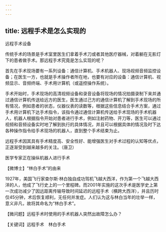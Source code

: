 ```yaml
---
---
---
```

title: 远程手术是怎么实现的
---




远程手术设备



传统手术的场景是手术室里医生们拿着手术刀或者其他医疗器械，对着躺在无影灯下的患者做手术。那远程手术究竟是怎么实现的呢？

首先在手术现场要有一系列设备：通信计算机、手术机器人、现场视频音频监控设备；在医生一方，也就是手术操作者所在地，也要有对应的设备：通信计算机、视频显示、音频终端、手术用计算机（或遥控操作系统）。

手术开始时，手术现场的高清视频设备和录音设备将现场的情况拍摄录制下来并通过通信计算机传送给远方的医生，医生通过己方的通信计算机了解到手术现场的所有情况，例如患者的状态，仪器仪表的读数等，根据这些信息结合手术方案，通过手术用计算机下达手术指令，该指令通过通信计算机传送给手术现场的手术机器人，机器人根据指令开始对患者进行手术，例如注射药物、开刀等，医生可以通过视频和音频设备实时地了解到执行的具体情况，并且可以根据具体的情况及时下达各种操作指令给手术现场的机器人，直到整个手术结束为止。

远程手术因其具有手术精度高、安全性好、能增强医生对手术过程的认知等优点，正逐渐受到越来越多的关注。（唐卫）

医学专家正在操纵机器人进行手术





【微博士】“林白手术”的由来

1927年，美国飞行家查尔斯·林白独自成功驾机飞越大西洋，作为第一个飞越大西洋的人，他成了飞行史上的一个里程碑。而2001年实施的这次手术是医学史上第一次成功减少了因远距离传输导致时间延迟的远程手术（横跨大西洋），并且历时仅45分钟，术后恢复顺利，无任何并发症。人们认为这与林白当年的壮举一样，意义非凡，故将其命名为“林白手术”。

【微问题】远程手术时使用的手术机器人突然出故障怎么办？

【关键词】远程手术　林白手术
